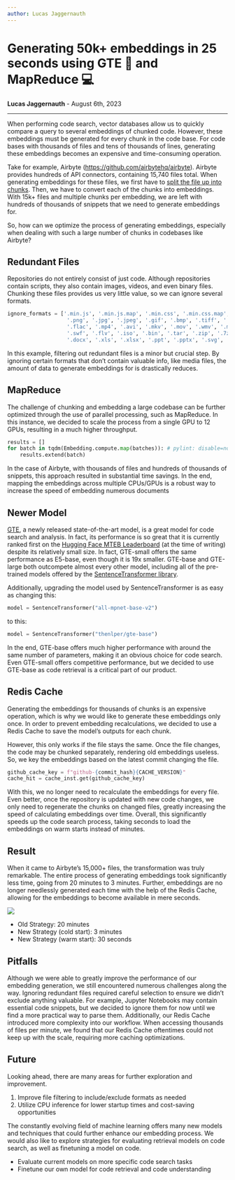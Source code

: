 ```yaml
---
author: Lucas Jaggernauth
---
```


# **Generating 50k+ embeddings in 25 seconds using GTE 🧠 and MapReduce 💻**

**Lucas Jaggernauth** - August 6th, 2023

---

When performing code search, vector databases allow us to quickly compare a query to several embeddings of chunked code. However, these embeddings must be generated for every chunk in the code base. For code bases with thousands of files and tens of thousands of lines, generating these embeddings becomes an expensive and time-consuming operation.

Take for example, Airbyte (https://github.com/airbytehq/airbyte). Airbyte provides hundreds of API connectors, containing 15,740 files total. When generating embeddings for these files, we first have to [split the file up into chunks](https://docs.sweep.dev/blogs/chunking-2m-files). Then, we have to convert each of the chunks into embeddings. With 15k+ files and multiple chunks per embedding, we are left with hundreds of thousands of snippets that we need to generate embeddings for.

So, how can we optimize the process of generating embeddings, especially when dealing with such a large number of chunks in codebases like Airbyte?

## Redundant Files

Repositories do not entirely consist of just code. Although repositories contain scripts, they also contain images, videos, and even binary files. Chunking these files provides us very little value, so we can ignore several formats.

```python
ignore_formats = ['.min.js', '.min.js.map', '.min.css', '.min.css.map', '.tfstate', '.tfstate.backup',
                   '.png', '.jpg', '.jpeg', '.gif', '.bmp', '.tiff', '.ico', '.mp3', '.wav', '.wma', '.ogg',
                   '.flac', '.mp4', '.avi', '.mkv', '.mov', '.wmv', '.m4a', '.m4v', '.3gp', '.3g2', '.rm',
                   '.swf', '.flv', '.iso', '.bin', '.tar', '.zip', '.7z', '.gz', '.rar', '.pdf', '.doc',
                   '.docx', '.xls', '.xlsx', '.ppt', '.pptx', '.svg', '.parquet', '.pyc', '.pub', '.pem']
```

In this example, filtering out redundant files is a minor but crucial step. By ignoring certain formats that don’t contain valuable info, like media files, the amount of data to generate embeddings for is drastically reduces.

## MapReduce

The challenge of chunking and embedding a large codebase can be further optimized through the use of parallel processing, such as MapReduce. In this instance, we decided to scale the process from a single GPU to 12 GPUs, resulting in a much higher throughput.

```python
results = []
for batch in tqdm(Embedding.compute.map(batches)): # pylint: disable=no-member
    results.extend(batch)
```

In the case of Airbyte, with thousands of files and hundreds of thousands of snippets, this approach resulted in substantial time savings. In the end, mapping the embeddings across multiple CPUs/GPUs is a robust way to increase the speed of embedding numerous documents

## Newer Model

[GTE](https://huggingface.co/thenlper/gte-base), a newly released state-of-the-art model, is a great model for code search and analysis. In fact, its performance is so great that it is currently ranked first on the [Hugging Face MTEB Leaderboard](https://huggingface.co/spaces/mteb/leaderboard) (at the time of writing) despite its relatively small size. In fact, GTE-small offers the same performance as E5-base, even though it is 19x smaller. GTE-base and GTE-large both outcompete almost every other model, including all of the pre-trained models offered by the [SentenceTransformer library](https://www.sbert.net/).

Additionally, upgrading the model used by SentenceTransformer is as easy as changing this:
```python
model = SentenceTransformer("all-mpnet-base-v2")
```
to this:
```python
model = SentenceTransformer("thenlper/gte-base")
```

In the end, GTE-base offers much higher performance with around the same number of parameters, making it an obvious choice for code search. Even GTE-small offers competitive performance, but we decided to use GTE-base as code retrieval is a critical part of our product.

## Redis Cache

Generating the embeddings for thousands of chunks is an expensive operation, which is why we would like to generate these embeddings only once. In order to prevent embedding recalculations, we decided to use a Redis Cache to save the model’s outputs for each chunk.

However, this only works if the file stays the same. Once the file changes, the code may be chunked separately, rendering old embeddings useless. So, we key the embeddings based on the latest commit changing the file.

```python
github_cache_key = f"github-{commit_hash}{CACHE_VERSION}"
cache_hit = cache_inst.get(github_cache_key)
```

With this, we no longer need to recalculate the embeddings for every file. Even better, once the repository is updated with new code changes, we only need to regenerate the chunks on changed files, greatly increasing the speed of calculating embeddings over time. Overall, this significantly speeds up the code search process, taking seconds to load the embeddings on warm starts instead of minutes.

## Result

When it came to Airbyte’s 15,000+ files, the transformation was truly remarkable. The entire process of generating embeddings took significantly less time, going from 20 minutes to 3 minutes. Further, embeddings are no longer needlessly generated each time with the help of the Redis Cache, allowing for the embeddings to become available in mere seconds.

<img src="https://github.com/sweepai/sweep/blob/b388389de056b62eae2c93879d95f9e5633abb9b/.assets/airbyte_embedding_time.png?raw=true"></img>
- Old Strategy: 20 minutes
- New Strategy (cold start): 3 minutes
- New Strategy (warm start): 30 seconds

## Pitfalls

Although we were able to greatly improve the performance of our embedding generation, we still encountered numerous challenges along the way. Ignoring redundant files required careful selection to ensure we didn’t exclude anything valuable. For example, Jupyter Notebooks may contain essential code snippets, but we decided to ignore them for now until we find a more practical way to parse them. Additionally, our Redis Cache introduced more complexity into our workflow. When accessing thousands of files per minute, we found that our Redis Cache oftentimes could not keep up with the scale, requiring more caching optimizations.

## Future

Looking ahead, there are many areas for further exploration and improvement.

1. Improve file filtering to include/exclude formats as needed
2. Utilize CPU inference for lower startup times and cost-saving opportunities

The constantly evolving field of machine learning offers many new models and techniques that could further enhance our embedding process. We would also like to explore strategies for evaluating retrieval models on code search, as well as finetuning a model on code.

- Evaluate current models on more specific code search tasks
- Finetune our own model for code retrieval and code understanding